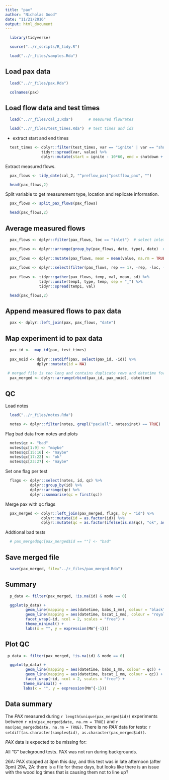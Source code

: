 ```yaml
---
title: "pax"
author: "Nicholas Good"
date: "11/21/2016"
output: html_document
---
```


```r
  library(tidyverse)
```

```r
  source("../r_scripts/R_tidy.R")
```

```r
  load("../r_files/samples.Rda")
```

## Load pax data

```r
  load("../r_files/pax.Rda")
```

```r
  colnames(pax)
```

## Load flow data and test times

```r
  load("../r_files/cal_2.Rda")       # measured flowrates

  load("../r_files/test_times.Rda")  # test times and ids
```

* extract start and end times

```r
  test_times <- dplyr::filter(test_times, var == "ignite" | var == "shutdown") %>%
                tidyr::spread(var, value) %>%
                dplyr::mutate(start = ignite - 10*60, end = shutdown + 10*60)
```

Extract measured flows.

```r
  pax_flows <- tidy_date(cal_2, "^preflow_pax|^postflow_pax", "")
```

```r
  head(pax_flows,2)
```

Split variable to get measurement type, location and replicate information.

```r
  pax_flows <- split_pax_flows(pax_flows)
```

```r
  head(pax_flows,2)
```

## Average measured flows

```r
  pax_flows <- dplyr::filter(pax_flows, loc == "inlet")  # select inlet flow (others not required)

  pax_flows <- dplyr::arrange(group_by(pax_flows, date, type), date)  # group by date and type, and then order
  
  pax_flows <- dplyr::mutate(pax_flows, mean = mean(value, na.rm = TRUE), sd = sd(value, na.rm = TRUE))  # calc average and sdev
  
  pax_flows <- dplyr::select(filter(pax_flows, rep == 1), -rep, -loc, -value)   # drop duplicates
    
  pax_flows <- tidyr::gather(pax_flows, temp, val, mean, sd) %>% 
               tidyr::unite(temp1, type, temp, sep = "_") %>% 
               tidyr::spread(temp1, val)
```

```r
  head(pax_flows,2)
```

## Append measured flows to pax data

```r
  pax <- dplyr::left_join(pax, pax_flows, "date")
```

## Map experiment id to pax data

```r
  pax_id <-  map_id(pax, test_times)
  
  pax_noid <- dplyr::setdiff(pax, select(pax_id, -id)) %>%
              dplyr::mutate(id = NA)
  
 # merged file is too long and contains duplicate rows and datetime for unknown reason(s)
  pax_merged <- dplyr::arrange(rbind(pax_id, pax_noid), datetime)
```

## QC

Load notes

```r
  load("../r_files/notes.Rda")

  notes <- dplyr::filter(notes, grepl("pax|all", notes$inst) == TRUE)
```

Flag bad data from notes and plots

```r
  notes$qc <- "bad"
  notes$qc[1:9] <- "maybe"
  notes$qc[15:16] <- "maybe"
  notes$qc[17:22] <- "ok"
  notes$qc[23:27] <- "maybe"
```

Set one flag per test

```r
  flags <- dplyr::select(notes, id, qc) %>%
           dplyr::group_by(id) %>%
           dplyr::arrange(qc) %>%
           dplyr::summarise(qc = first(qc))
```

Merge pax with qc flags

```r
  pax_merged <- dplyr::left_join(pax_merged, flags, by = "id") %>%
                dplyr::mutate(id = as.factor(id)) %>%
                dplyr::mutate(qc = as.factor(ifelse(is.na(qc), "ok", as.character(qc))))
```

Addtional bad tests

```r
  # pax_merged$qc[pax_merged$id == ""] <- "bad"
```

## Save merged file

```r
  save(pax_merged, file="../r_files/pax_merged.Rda")
```

## Summary

```r
  p_data <- filter(pax_merged, !is.na(id) & mode == 0)

  ggplot(p_data) +
         geom_line(mapping = aes(datetime, babs_1_mm), colour = "black") +
         geom_line(mapping = aes(datetime, bscat_1_mm), colour = "royalblue2") +
         facet_wrap(~id, ncol = 2, scales = "free") +
         theme_minimal() +
         labs(x = "", y = expression(Mm^{-1}))
```


## Plot QC

```r
 p_data <- filter(pax_merged, !is.na(id) & mode == 0)

  ggplot(p_data) +
         geom_line(mapping = aes(datetime, babs_1_mm, colour = qc)) +
         geom_line(mapping = aes(datetime, bscat_1_mm, colour = qc)) +
         facet_wrap(~id, ncol = 2, scales = "free") +
        theme_minimal() +
        labs(x = "", y = expression(Mm^{-1}))
```

## Data summary

The $PAX$ measured during `r length(unique(pax_merged$id))` experiments between `r min(pax_merged$date, na.rm = TRUE)` and `r max(pax_merged$date, na.rm = TRUE)`. There is no $PAX$ data for tests: `r setdiff(as.character(samples$id), as.character(pax_merged$id))`.


$PAX$ data is expected to be missing for:

All "G" background tests. PAX was not run during backgrounds.

26A: PAX stopped at 3pm this day, and this test was in late afternoon (after 3pm)
29A, 2A: there is a file for these days, but looks like there is an issue with the wood log times that is causing them not to line up?
